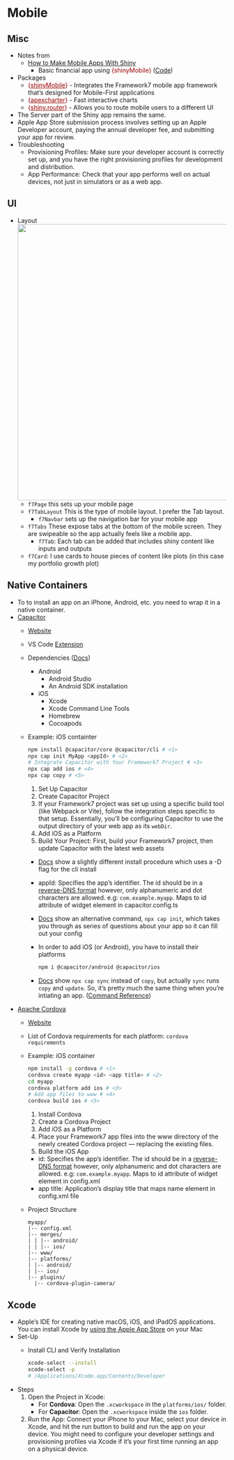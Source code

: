# Mobile {#sec-shiny-mobile .unnumbered}

## Misc {#sec-shiny-mobile-misc .unnumbered}

-   Notes from
    -   [How to Make Mobile Apps With Shiny](https://www.business-science.io/code-tools/2024/04/14/r-shiny-mobile-apps.html)
        -   Basic financial app using [{shinyMobile}]{style="color: #990000"} ([Code](https://github.com/business-science/free_r_tips/blob/master/079_shinyMobile/079_shinyMobile.R))
-   Packages
    -   [{]{style="color: #990000"}[shinyMobile](https://rinterface.github.io/shinyMobile/){style="color: #990000"}[}]{style="color: #990000"} - Integrates the Framework7 mobile app framework that’s designed for Mobile-First applications
    -   [{]{style="color: #990000"}[apexcharter](https://dreamrs.github.io/apexcharter/){style="color: #990000"}[}]{style="color: #990000"} - Fast interactive charts
    -   [{]{style="color: #990000"}[shiny.router](https://appsilon.github.io/shiny.router/){style="color: #990000"}[}]{style="color: #990000"} - Allows you to route mobile users to a different UI
-   The Server part of the Shiny app remains the same.
-   Apple App Store submission process involves setting up an Apple Developer account, paying the annual developer fee, and submitting your app for review.
-   Troubleshooting
    -   Provisioning Profiles: Make sure your developer account is correctly set up, and you have the right provisioning profiles for development and distribution.
    -   App Performance: Check that your app performs well on actual devices, not just in simulators or as a web app.

## UI {#sec-shiny-mobile-ui .unnumbered}

-   Layout\
    ![](_resources/Shiny-Mobile.resources/shinymobile-ui-1.jpg){.lightbox width="632"}
    -   `f7Page` this sets up your mobile page
    -   `f7TabLayout` This is the type of mobile layout. I prefer the Tab layout.
        -   `f7Navbar` sets up the navigation bar for your mobile app
    -   `f7Tabs` These expose tabs at the bottom of the mobile screen. They are swipeable so the app actually feels like a mobile app.
        -   `f7Tab`: Each tab can be added that includes shiny content like inputs and outputs
    -   `f7Card`: I use cards to house pieces of content like plots (in this case my portfolio growth plot)

## Native Containers {#sec-shiny-mobile-nc .unnumbered}

-   To to install an app on an iPhone, Android, etc. you need to wrap it in a native container.
-   [Capacitor]{.underline}
    -   [Website](https://capacitorjs.com/)

    -   VS Code [Extension](https://capacitorjs.com/docs/vscode/getting-started)

    -   Dependencies ([Docs](https://capacitorjs.com/docs/getting-started/environment-setup))

        -   Android
            -   Android Studio
            -   An Android SDK installation
        -   iOS
            -   Xcode
            -   Xcode Command Line Tools
            -   Homebrew
            -   Cocoapods

    -   [Example]{.ribbon-highlight}: iOS containter

        ``` bash
        npm install @capacitor/core @capacitor/cli # <1>
        npx cap init MyApp <appId> # <2>
        # Integrate Capacitor with Your Framework7 Project # <3>
        npx cap add ios # <4>
        npx cap copy # <5>
        ```

        1.  Set Up Capacitor
        2.  Create Capacitor Project
        3.  If your Framework7 project was set up using a specific build tool (like Webpack or Vite), follow the integration steps specific to that setup. Essentially, you’ll be configuring Capacitor to use the output directory of your web app as its `webDir`.
        4.  Add iOS as a Platform
        5.  Build Your Project: First, build your Framework7 project, then update Capacitor with the latest web assets

        -   [Docs](https://capacitorjs.com/docs/getting-started#install-capacitor) show a slightly different install procedure which uses a [-D]{.arg-text} flag for the cli install

        -   [appId]{.arg-text}: Specifies the app's identifier. The [id]{.arg-text} should be in a [reverse-DNS format](https://en.wikipedia.org/wiki/Reverse_domain_name_notation#Examples) however, only alphanumeric and dot characters are allowed. e.g: `com.example.myapp`. Maps to id attribute of widget element in capacitor.config.ts

        -   [Docs](https://capacitorjs.com/docs/getting-started#initialize-your-capacitor-config) show an alternative command, `npx cap init`, which takes you through as series of questions about your app so it can fill out your config

        -   In order to add iOS (or Android), you have to install their platforms

            ``` bash
            npm i @capacitor/android @capacitor/ios
            ```

        -   [Docs](https://capacitorjs.com/docs/getting-started#sync-your-web-code-to-your-native-project) show `npx cap sync` instead of `copy`, but actually `sync` runs `copy` and `update`. So, it's pretty much the same thing when you're intiating an app. ([Command Reference](https://capacitorjs.com/docs/cli/commands/sync))
-   [Apache Cordova]{.underline}
    -   [Website](https://cordova.apache.org/)

    -   List of Cordova requirements for each platform: `cordova requirements`

    -   [Example]{.ribbon-highlight}: iOS container

        ``` bash
        npm install -g cordova # <1>
        cordova create myapp <id> <app title> # <2>
        cd myapp
        cordova platform add ios # <3>
        # Add app files to www # <4>
        cordova build ios # <5>
        ```

        1.  Install Cordova
        2.  Create a Cordova Project
        3.  Add iOS as a Platform
        4.  Place your Framework7 app files into the www directory of the newly created Cordova project — replacing the existing files.
        5.  Build the iOS App

        -   [id]{.arg-text}: Specifies the app's identifier. The [id]{.arg-text} should be in a [reverse-DNS format](https://en.wikipedia.org/wiki/Reverse_domain_name_notation#Examples) however, only alphanumeric and dot characters are allowed. e.g: `com.example.myapp`. Maps to id attribute of widget element in config.xml\
        -   [app title]{.arg-text}: Application's display title that maps name element in config.xml file

    -   Project Structure

        ```         
        myapp/
        |-- config.xml
        |-- merges/
        | | |-- android/
        | | |-- ios/
        |-- www/
        |-- platforms/
        | |-- android/
        | |-- ios/
        |-- plugins/
          |-- cordova-plugin-camera/
        ```

## Xcode

-   Apple's IDE for creating native macOS, iOS, and iPadOS applications. You can install Xcode by [using the Apple App Store](https://apps.apple.com/us/app/xcode/id497799835?mt=12) on your Mac
-   Set-Up
    -   Install CLI and Verify Installation

        ``` bash
        xcode-select --install
        xcode-select -p
        # /Applications/Xcode.app/Contents/Developer
        ```
-   Steps
    1.  Open the Project in Xcode:
        -   For **Cordova**: Open the `.xcworkspace` in the `platforms/ios/` folder.
        -   For **Capacitor**: Open the `.xcworkspace` inside the `ios` folder.
    2.  Run the App: Connect your iPhone to your Mac, select your device in Xcode, and hit the run button to build and run the app on your device. You might need to configure your developer settings and provisioning profiles via Xcode if it’s your first time running an app on a physical device.
